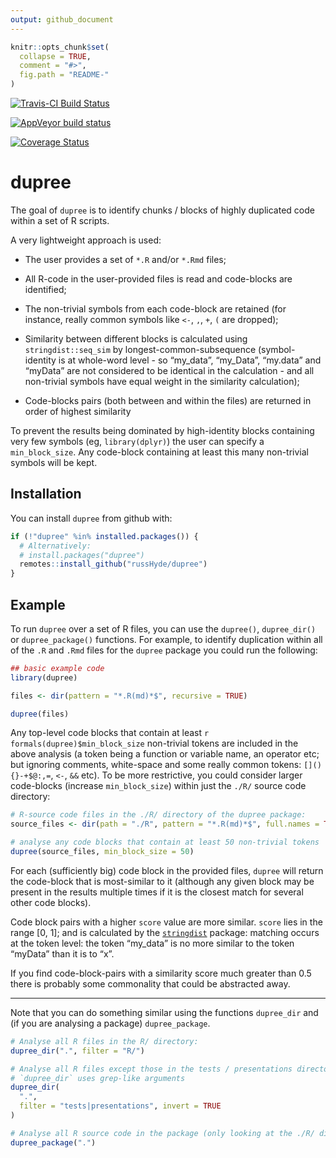 ```yaml
---
output: github_document
---
```


<!-- README.md is generated from README.Rmd. Please edit the latter -->

```r
knitr::opts_chunk$set(
  collapse = TRUE,
  comment = "#>",
  fig.path = "README-"
)
```

<!-- badges: start -->
[![Travis-CI Build Status](
  https://travis-ci.org/russHyde/dupree.svg?branch=master
  )
](
  https://travis-ci.org/russHyde/dupree
)

[![AppVeyor build status](
  https://ci.appveyor.com/api/projects/status/github/russHyde/dupree?branch=master&svg=true
)](
  https://ci.appveyor.com/project/russHyde/dupree
)

[![Coverage Status](
  https://img.shields.io/codecov/c/github/russHyde/dupree/master.svg
)](
  https://codecov.io/github/russHyde/dupree?branch=master
)

<!-- badges: end -->

# dupree

The goal of `dupree` is to identify chunks / blocks of highly duplicated code
within a set of R scripts.

A very lightweight approach is used:

- The user provides a set of `*.R` and/or `*.Rmd` files;

- All R-code in the user-provided files is read and code-blocks are identified;

- The non-trivial symbols from each code-block are retained (for instance,
really common symbols like `<-`, `,`, `+`, `(` are dropped);

- Similarity between different blocks is calculated using `stringdist::seq_sim`
by longest-common-subsequence (symbol-identity is at whole-word level - so
"my_data", "my_Data", "my.data" and "myData" are not considered to be identical
in the calculation - and all non-trivial symbols have equal weight in the
similarity calculation);

- Code-blocks pairs (both between and within the files) are returned in order
of highest similarity

To prevent the results being dominated by high-identity blocks containing very
few symbols (eg, `library(dplyr)`) the user can specify a `min_block_size`. Any
code-block containing at least this many non-trivial symbols will be kept.

## Installation

You can install `dupree` from github with:

```r
if (!"dupree" %in% installed.packages()) {
  # Alternatively:
  # install.packages("dupree")
  remotes::install_github("russHyde/dupree")
}
```

## Example

To run `dupree` over a set of R files, you can use the `dupree()`,
`dupree_dir()` or `dupree_package()` functions. For example, to identify
duplication within all of the `.R` and `.Rmd` files for the `dupree` package
you could run the following:

```r
## basic example code
library(dupree)

files <- dir(pattern = "*.R(md)*$", recursive = TRUE)

dupree(files)
```

Any top-level code blocks that contain at least 
`r formals(dupree)$min_block_size` non-trivial tokens are
included in the above analysis (a token being a function or variable name, an
operator etc; but ignoring comments, white-space and some really common tokens:
`[](){}-+$@:,=`, `<-`, `&&` etc). To be more restrictive, you could consider
larger code-blocks (increase `min_block_size`) within just the `./R/` source
code directory:

```r
# R-source code files in the ./R/ directory of the dupree package:
source_files <- dir(path = "./R", pattern = "*.R(md)*$", full.names = TRUE)

# analyse any code blocks that contain at least 50 non-trivial tokens
dupree(source_files, min_block_size = 50)
```

For each (sufficiently big) code block in the provided files, `dupree` will
return the code-block that is most-similar to it (although any given block
may be present in the results multiple times if it is the closest match for
several other code blocks).

Code block pairs with a higher `score` value are more similar. `score` lies in
the range [0, 1]; and is calculated by the
[`stringdist`](https://github.com/markvanderloo/stringdist) package: matching
occurs at the token level: the token "my_data" is no more similar to the token
"myData" than it is to "x".

If you find code-block-pairs with a similarity score much greater than 0.5
there is probably some commonality that could be abstracted away.

----

Note that you can do something similar using the functions `dupree_dir` and
(if you are analysing a package) `dupree_package`.

```r
# Analyse all R files in the R/ directory:
dupree_dir(".", filter = "R/")
```

```r
# Analyse all R files except those in the tests / presentations directories:
# `dupree_dir` uses grep-like arguments
dupree_dir(
  ".",
  filter = "tests|presentations", invert = TRUE
)
```

```r
# Analyse all R source code in the package (only looking at the ./R/ directory)
dupree_package(".")
```
